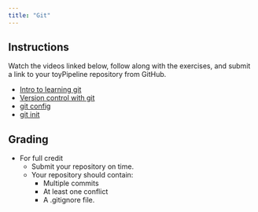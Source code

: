 ```yaml
---
title: "Git"
---
```


<!--
# insert into Blackboard assignment with:
<iframe width="450" height="500" src="https://bifx552-24.github.io/CourseInfo/standalone/hw/H01git.html" title="Version Control with Git (Async)"></iframe>

Due Date: Aug 27 @ end of day
Points: 10
Display after: Aug 20 @ 5 PM
-->


## Instructions

Watch the videos linked below, follow along with the exercises, and submit a link to your toyPipeline repository from GitHub.

* [Intro to learning git](https://youtu.be/KmlnvZF5EcM)
* [Version control with git](https://youtu.be/T2LQlQ6L8ls)
* [git config](https://youtu.be/ypN7CrUdlTg)
* [git init](https://youtu.be/Xi6K0BRePWM)


## Grading
* For full credit
  * Submit your repository on time.
  * Your repository should contain:
    * Multiple commits
    * At least one conflict
    * A .gitignore file.